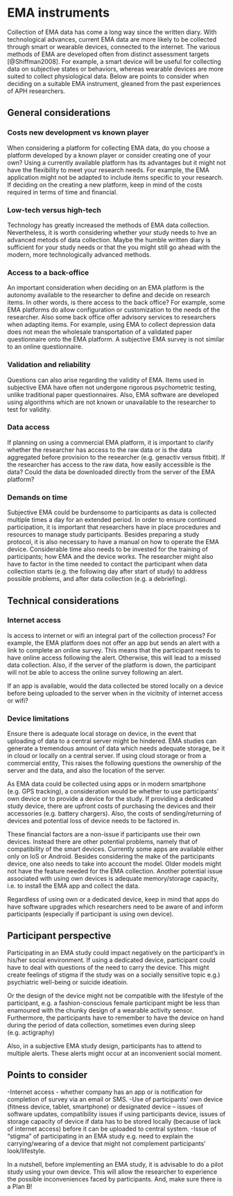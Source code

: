 # EMA instruments {#instruments}

Collection of EMA data has come a long way since the written diary. With technological advances, current EMA data are more likely to be collected through smart or wearable devices, connected to the internet. The various methods of EMA are developed often from distinct assessment targets [@Shiffman2008]. For example, a smart device will be useful for collecting data on subjective states or behaviors, whereas wearable devices are more suited to collect physiological data. Below are points to consider when deciding on a suitable EMA instrument, gleaned from the past experiences of APH researchers.

## General considerations 

### Costs new development vs known player

When considering a platform for collecting EMA data, do you choose a platform developed by a known player or consider creating one of your own? Using a currently available platform has its advantages but it might not have the flexibility to meet your research needs. For example, the EMA application might not be adapted to include items specific to your research. If deciding on the creating a new platform, keep in mind of the costs required in terms of time and financial. 


### Low-tech versus high-tech

Technology has greatly increased the methods of EMA data collection. Nevertheless, it is worth considering whether your study needs to hve an advanced metods of data collection. Maybe the humble written diary is sufficient for your study needs or that the you might still go ahead with the modern, more technologically advanced methods.    


### Access to a back-office 

An important consideration when deciding on an EMA platform is the autonomy available to the researcher to define and decide on research items. In other words, is there access to the back office? For example, some EMA platforms do allow configuration or customization to the needs of the researcher. Also some back office offer advisory services to researchers when adapting items. For example, using EMA to collect depression data does not mean the wholesale transportation of a validated paper questionnaire onto the EMA platform. A subjective EMA survey is not similar to an online questionnaire.


### Validation and reliability

Questions can also arise regarding the validity of EMA. Items used in subjective EMA have often not undergone rigorous psychometric testing, unlike traditional paper questionnaires. Also, EMA software are developed using algorithms which are not known or unavailable to the researcher to test for validity.


###  Data access

If planning on using a commercial EMA platform, it is important to clarify whether the researcher has access to the raw data or is the data aggregated before provision to the researcher (e.g. genactiv versus fitbit). If the researcher has access to the raw data, how easily accessible is the data? Could the data be downloaded directly from the server of the EMA platform?


### Demands on time     

Subjective EMA could be burdensome to participants as data is collected multiple times a day for an extended period. In order to ensure continued participation, it is important that researchers have in place procedures and resources to manage study participants. Besides preparing a study protocol, it is also necessary to have a manual on how to operate the EMA device. Considerable time also needs to be invested for the training of participants; how EMA and the device works. The researcher might also have to factor in the time needed to contact the participant when data collection starts (e.g. the following day after start of study) to address possible problems, and after data collection (e.g. a debriefing).  


## Technical considerations

### Internet access
Is access to internet or wifi an integral part of the collection process? For example, the EMA platform does not offer an app but sends an alert with a link to complete an online survey. This means that the participant needs to have online access following the alert. Otherwise, this will lead to a missed data collection. Also, if the server of the platform is down, the participant will not be able to access the online survey following an alert. 

If an app is available, would the data collected be stored locally on a device before being uploaded to the server when in the vicitnity of internet access or wifi?  


### Device limitations

Ensure there is adequate local storage on device, in the event that uploading of data to a central server might be hindered. EMA studies can generate a tremendous amount of data which needs adequate storage, be it in cloud or locally on a central server. If using cloud storage or from a commercial entity, This raises the following questions the ownership of the server and the data, and also the location of the server.     

As EMA data could be collected using apps or in modern smartphone (e.g. GPS tracking), a consideration would be whether to use participants' own device or to provide a device for the study. If providing a dedicated study device, there are upfront costs of purchasing the devices and their accessories (e.g. battery chargers). Also, the costs of sending/returning of devices and potential loss of device needs to be factored in. 

These financial factors are a non-issue if participants use their own devices. Instead there are other potential problems, namely that of compatibility of the smart devices. Currently some apps are available either only on IoS or Android. Besides considering the make of the participants device, one also needs to take into account the model. Older models might not have the feature needed for the EMA collection. Another potential issue associated with using own devices is  adequate memory/storage capacity, i.e. to install the EMA app and collect the data.         

Regardless of using own or a dedicated device, keep in mind that apps do have software upgrades which researchers need to be aware of and inform participants (especially if participant is using own device).


## Participant perspective

Participating in an EMA study could impact negatively on the participant's in his/her social environment. If using a dedicated device, participant could have to deal with questions of the need to carry the device. This might create feelings of stigma if the study was on a socially sensitive topic e.g.) psychiatric well-being or suicide ideatioin. 

Or the design of the device might not be compatible with the lifestyle of the participant, e.g. a fashion-conscious female participant might be less than enamoured with the chunky design of a wearable activity sensor. Furthermore, the participants have to remember to have the device on hand during the period of data collection, sometimes even during sleep (e.g. actigraphy)

Also, in a subjective EMA study design, participants has to attend to multiple alerts. These alerts might occur at an inconvenient social moment.  


## Points to consider

-Internet access 
- whether company has an app or is notification for completion of survey via an email or SMS.
-Use of participants’ own device (fitness device, tablet, smartphone) or designated device 
– issues of software updates, compatibility issues if using participants device, issues of storage capacity of device if data has to be stored locally (because of lack of internet access) before it can be uploaded to central system.
-Issue of “stigma” of participating in an EMA study e.g. need to explain the carrying/wearing of a device that might not complement participants’ look/lifestyle.


In a nutshell, before implementing an EMA study, it is advisable to do a pilot study using your own device. This will allow the researcher to experience the possible inconveniences faced by participants. And, make sure there is a Plan B!


